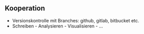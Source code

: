 ## Kooperation

-   Versionskontrolle mit Branches: github, gitlab, bitbucket etc.
-   Schreiben - Analysieren - Visualisieren - ...
